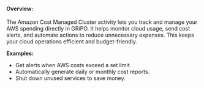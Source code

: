 #### <b>Overview:</b>
The Amazon Cost Managed Cluster activity lets you track and manage your AWS spending directly in GRiPO. It helps monitor cloud usage, send cost alerts, and automate actions to reduce unnecessary expenses. This keeps your cloud operations efficient and budget-friendly.

<b>Examples:</b>

* Get alerts when AWS costs exceed a set limit.
* Automatically generate daily or monthly cost reports.
* Shut down unused services to save money.